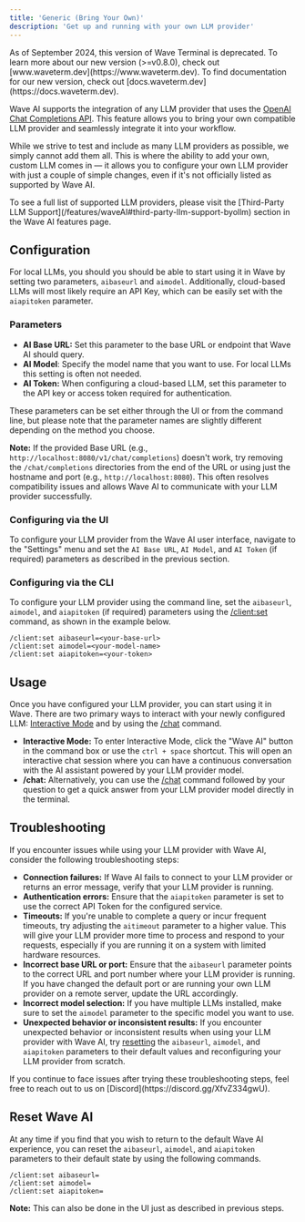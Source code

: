 ```yaml
---
title: 'Generic (Bring Your Own)'
description: 'Get up and running with your own LLM provider'
---
```


<Warning>
As of September 2024, this version of Wave Terminal is deprecated. To learn more about our new version (>=v0.8.0), check out [www.waveterm.dev](https://www.waveterm.dev). To find documentation for our new version, check out [docs.waveterm.dev](https://docs.waveterm.dev).
</Warning>

Wave AI supports the integration of any LLM provider that uses the [OpenAI Chat Completions API](https://platform.openai.com/docs/api-reference/chat). This feature allows you to bring your own compatible LLM provider and seamlessly integrate it into your workflow.

While we strive to test and include as many LLM providers as possible, we simply cannot add them all. This is where the ability to add your own, custom LLM comes in —  it allows you to configure your own LLM provider with just a couple of simple changes, even if it's not officially listed as supported by Wave AI.

<Tip>
To see a full list of supported LLM providers, please visit the [Third-Party LLM Support](/features/waveAI#third-party-llm-support-byollm) section in the Wave AI features page.
</Tip>


## Configuration

For local LLMs, you should you should be able to start using it in Wave by setting two parameters, `aibaseurl` and `aimodel`. Additionally, cloud-based LLMs will most likely require an API Key, which can be easily set with the `aiapitoken` parameter.

### Parameters

- **AI Base URL:** Set this parameter to the base URL or endpoint that Wave AI should query.
- **AI Model**: Specify the model name that you want to use. For local LLMs this setting is often not needed.
- **AI Token:** When configuring a cloud-based LLM, set this parameter to the API key or access token required for authentication.

These parameters can be set either through the UI or from the command line, but please note that the parameter names are slightly different depending on the method you choose.

**Note:** If the provided Base URL (e.g., `http://localhost:8080/v1/chat/completions`) doesn't work, try removing the `/chat/completions` directories from the end of the URL or using just the hostname and port (e.g., `http://localhost:8080`). This often resolves compatibility issues and allows Wave AI to communicate with your LLM provider successfully.

### Configuring via the UI
To configure your LLM provider from the Wave AI user interface, navigate to the "Settings" menu and set the `AI Base URL`, `AI Model`, and `AI Token` (if required) parameters as described in the previous section.

### Configuring via the CLI
To configure your LLM provider using the command line, set the `aibaseurl`, `aimodel`, and `aiapitoken` (if required) parameters using the [/client:set](/reference/slashcommands#client-set) command, as shown in the example below.

```
/client:set aibaseurl=<your-base-url>
/client:set aimodel=<your-model-name>
/client:set aiapitoken=<your-token>
```

## Usage
Once you have configured your LLM provider, you can start using it in Wave. There are two primary ways to interact with your newly configured LLM: [Interactive Mode](/features/waveAI#interactive) and by using the [/chat](/features/waveAI#chat-command) command.

- **Interactive Mode:** To enter Interactive Mode, click the "Wave AI" button in the command box or use the `ctrl + space` shortcut. This will open an interactive chat session where you can have a continuous conversation with the AI assistant powered by your LLM provider model.
- **/chat:** Alternatively, you can use the [/chat](/features/waveAI#chat-command) command followed by your question to get a quick answer from your LLM provider model directly in the terminal.

## Troubleshooting
If you encounter issues while using your LLM provider with Wave AI, consider the following troubleshooting steps:

- **Connection failures:** If Wave AI fails to connect to your LLM provider or returns an error message, verify that your LLM provider is running.
- **Authentication errors:** Ensure that the `aiapitoken` parameter is set to use the correct API Token for the configured service.
- **Timeouts:** If you're unable to complete a query or incur frequent timeouts, try adjusting the `aitimeout` parameter to a higher value. This will give your LLM provider more time to process and respond to your requests, especially if you are running it on a system with limited hardware resources.
- **Incorrect base URL or port:** Ensure that the `aibaseurl` parameter points to the correct URL and port number where your LLM provider is running. If you have changed the default port or are running your own LLM provider on a remote server, update the URL accordingly.
- **Incorrect model selection:** If you have multiple LLMs installed, make sure to set the `aimodel` parameter to the specific model you want to use.
- **Unexpected behavior or inconsistent results:** If you encounter unexpected behavior or inconsistent results when using your LLM provider with Wave AI, try [resetting](#reset-wave-ai) the `aibaseurl`, `aimodel`, and `aiapitoken` parameters to their default values and reconfiguring your LLM provider from scratch.

<Tip>
If you continue to face issues after trying these troubleshooting steps, feel free to reach out to us on [Discord](https://discord.gg/XfvZ334gwU).
</Tip>

## Reset Wave AI
At any time if you find that you wish to return to the default Wave AI experience, you can reset the `aibaseurl`, `aimodel`, and `aiapitoken` parameters to their default state by using the following commands.

```
/client:set aibaseurl=
/client:set aimodel=
/client:set aiapitoken=
```
**Note:** This can also be done in the UI just as described in previous steps.